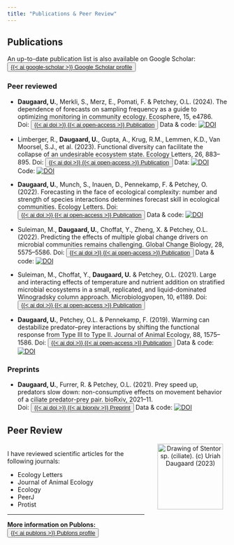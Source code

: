 ```yaml
---
title: "Publications & Peer Review"
---
```


## Publications

An up-to-date publication list is also available on Google Scholar:&nbsp;
<button type="button" class="btn btn-secondary btn-sm"><a href="https://scholar.google.ch/citations?user=JI10T7QAAAAJ&hl" class="link-light text-decoration-none">{{< ai google-scholar >}} Google Scholar profile</a></button>

### Peer reviewed

- **Daugaard, U.**, Merkli, S., Merz, E., Pomati, F. & Petchey, O.L. (2024). The dependence of forecasts on sampling frequency as a guide to optimizing monitoring in community ecology. Ecosphere, 15, e4786. <br>
Doi: <button type="button" class="btn btn-secondary btn-xs"><a href="https://doi.org/10.1002/ecs2.4786" class="link-light text-decoration-none">{{< ai doi >}} {{< ai open-access >}} Publication</a></button> 
Data & code: [![DOI](https://zenodo.org/badge/DOI/10.5281/zenodo.10066786.svg)](https://doi.org/10.5281/zenodo.10066786)

- Limberger, R., **Daugaard, U.**, Gupta, A., Krug, R.M., Lemmen, K.D., Van Moorsel, S.J., et al. (2023). Functional diversity can facilitate the collapse of an undesirable ecosystem state. Ecology Letters, 26, 883–895.
Doi: <button type="button" class="btn btn-secondary btn-xs"><a href="https://doi.org/10.1111/ele.14217" class="link-light text-decoration-none">{{< ai doi >}} {{< ai open-access >}} Publication</a></button>
Data: [![DOI](https://zenodo.org/badge/DOI/10.5281/zenodo.7743866.svg)](https://doi.org/10.5281/zenodo.7743866)
Code: [![DOI](https://zenodo.org/badge/DOI/10.5281/zenodo.7744094.svg)](https://doi.org/10.5281/zenodo.7744094)

- **Daugaard, U.**, Munch, S., Inauen, D., Pennekamp, F. & Petchey, O. (2022). Forecasting in the face of ecological complexity: number and strength of species interactions determines forecast skill in ecological communities. Ecology Letters.
Doi: <button type="button" class="btn btn-secondary btn-xs"><a href="https://doi.org/10.1111/ele.14070" class="link-light text-decoration-none">{{< ai doi >}} {{< ai open-access >}} Publication</a></button>
Data & code: [![DOI](https://zenodo.org/badge/DOI/10.5281/zenodo.6524695.svg)](https://doi.org/10.5281/zenodo.6524695)

- Suleiman, M., **Daugaard, U.**, Choffat, Y., Zheng, X. & Petchey, O.L. (2022). Predicting the effects of multiple global change drivers on microbial communities remains challenging. Global Change Biology, 28, 5575–5586.
Doi: <button type="button" class="btn btn-secondary btn-xs"><a href="https://doi.org/10.1111/gcb.16303" class="link-light text-decoration-none">{{< ai doi >}} {{< ai open-access >}} Publication</a></button>
Data & code: [![DOI](https://zenodo.org/badge/DOI/10.5281/zenodo.5948600.svg)](https://doi.org/10.5281/zenodo.5948600)

- Suleiman, M., Choffat, Y., **Daugaard, U.** & Petchey, O.L. (2021). Large and interacting effects of temperature and nutrient addition on stratified microbial ecosystems in a small, replicated, and liquid-dominated Winogradsky column approach. Microbiologyopen, 10, e1189.
Doi: <button type="button" class="btn btn-secondary btn-xs"><a href="https://doi.org/10.1002/mbo3.1189" class="link-light text-decoration-none">{{< ai doi >}} {{< ai open-access >}} Publication</a></button>

- **Daugaard, U.**, Petchey, O.L. & Pennekamp, F. (2019). Warming can destabilize predator–prey interactions by shifting the functional response from Type III to Type II. Journal of Animal Ecology, 88, 1575–1586.
Doi: <button type="button" class="btn btn-secondary btn-xs"><a href="https://doi.org/10.1111/1365-2656.13053" class="link-light text-decoration-none">{{< ai doi >}} {{< ai open-access >}} Publication</a></button> 
Data & code: <a href="https://zenodo.org/badge/latestdoi/186978107"><img src="https://zenodo.org/badge/186978107.svg" alt="DOI"></a>


### Preprints

- **Daugaard, U.**, Furrer, R. & Petchey, O.L. (2021). Prey speed up, predators slow down: non-consumptive effects on movement behavior of a ciliate predator-prey pair. bioRxiv, 2021–11. <br>
Doi: <button type="button" class="btn btn-secondary btn-xs"><a href="https://doi.org/10.1101/2021.11.15.468607 " class="link-light text-decoration-none">{{< ai doi >}} {{< ai biorxiv >}} Preprint</a></button>
Data & code: [![DOI](https://zenodo.org/badge/DOI/10.5281/zenodo.5676309.svg)](https://doi.org/10.5281/zenodo.5676309)

## Peer Review

::: columns
::: {.column width="65%"}

I have reviewed scientific articles for the following journals:

- Ecology Letters
- Journal of Animal Ecology
- Ecology
- PeerJ
- Protist

-----

<strong>More information on Publons:&nbsp;</strong> <button type="button" class="btn btn-secondary btn-sm"><a href="https://www.webofscience.com/wos/author/record/AFC-9360-2022" class="link-light text-decoration-none">{{< ai publons >}} Publons profile</a></button> 
:::
::: {.column width="35%"}
<center>
<img src="files/stentor2.svg" width="150" title="Drawing of Stentor sp. (ciliate). (c) Uriah Daugaard (2023)" alt="Drawing of Stentor sp. (ciliate). (c) Uriah Daugaard (2023)">
</center>
:::
:::

